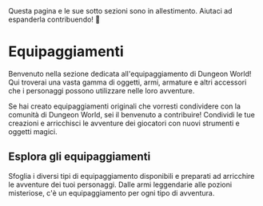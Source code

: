 
<Callout emoji="🚧">
  Questa pagina e le sue sotto sezioni sono in allestimento. Aiutaci ad espanderla contribuendo! 🚀
</Callout>

# Equipaggiamenti

Benvenuto nella sezione dedicata all'equipaggiamento di Dungeon World! Qui troverai una vasta gamma di oggetti, armi, armature e altri accessori che i personaggi possono utilizzare nelle loro avventure.

Se hai creato equipaggiamenti originali che vorresti condividere con la comunità di Dungeon World, sei il benvenuto a contribuire! Condividi le tue creazioni e arricchisci le avventure dei giocatori con nuovi strumenti e oggetti magici.

## Esplora gli equipaggiamenti

Sfoglia i diversi tipi di equipaggiamento disponibili e preparati ad arricchire le avventure dei tuoi personaggi. Dalle armi leggendarie alle pozioni misteriose, c'è un equipaggiamento per ogni tipo di avventura.

